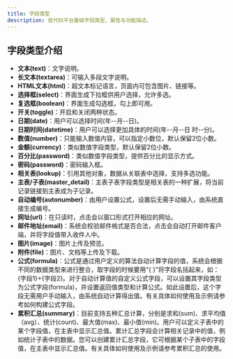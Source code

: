 ```yaml
---
title: 字段类型
description: 低代码平台基础字段类型、属性与功能描述。
---
```


## 字段类型介绍
 - **文本(text)**：文字说明。
 - **长文本(textarea)**：可输入多段文字说明。
 - **HTML文本(html)**：超文本标记语言，页面内可包含图片、链接等。
 - **选择框(select)**：界面生成下拉框供用户选择，允许多选。
 - **复选框(boolean)**：界面生成勾选框，勾上即可用。
 - **开关(toggle)**：开启和关闭两种状态。
 - **日期(date)**：用户可以选择时间(年--月--日)。
 - **日期时间(datetime)**：用户可以选择更加具体的时间(年--月--日 时--分)。
 - **数值(number)**：只能输入数值内容，可以指定小数位，默认保留2位小数。
 - **金额(currency)**：类似数值字段类型，默认保留2位小数。
 - **百分比(password)**：类似数值字段类型，提供百分比的显示方式。
 - **密码(password)**：密码输入框。
 - **相关表(lookup)**：引用其他对象，数据从关联表中选择，支持多选功能。
 - **主表/子表(master_detail)**：主表子表字段类型是相关表的一种扩展，将当前记录链接到主表成为子记录。
 - **自动编号(autonumber)**：由用户设置公式，设置后无需手动输入，由系统直接生成编号。
 - **网址(url)**：在只读时，点击会以窗口形式打开相应的网址。
 - **邮件地址(email)**：系统会校验邮件格式是否合法，点击会自动打开邮件客户端，并将字段值带入收件人中。
 - **图片(image)**：图片上传及预览。
 - **附件(file)**：图片、文档等上传及下载。
 - **公式(formula)**：公式是通过用户定义的算法自动计算字段的值，系统会根据不同的数据类型来进行整合，取字段的时候要用“{ }”将字段名括起来，如：{字段1}+{字段2}。对于自动计算值的自定义公式字段，可以设置其字段类型为公式字段(formula)，并设置返回值类型和计算公式。如此设置后，这个字段无需用户手动输入，由系统自动计算得出值。有关具体如何使用及示例请参考如何构建公式字段。
 - **累积汇总(summary)**：目前支持五种汇总计算，分别是求和(sum)、求平均值（avg）、统计(count)、最大值(max)、最小值(min)。用户可以定义子表中的某个字段值，在主表中显示汇总值。累计汇总字段会计算相关记录中的值，例如统计子表中的数据。您可以创建累计汇总字段，它可根据某个子表中的字段值，在主表中显示汇总值。有关具体如何使用及示例请参考累积汇总的使用。
